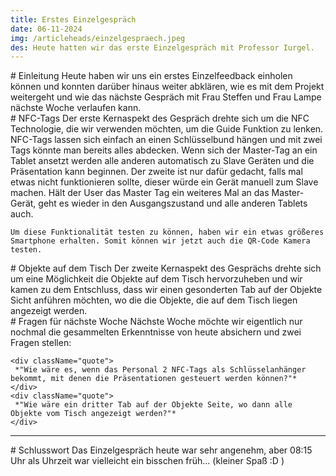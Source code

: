 ```yaml
---
title: Erstes Einzelgespräch
date: 06-11-2024
img: /articleheads/einzelgespraech.jpeg
des: Heute hatten wir das erste Einzelgespräch mit Professor Iurgel.
---
```



<div className="section">
    # Einleitung
    Heute haben wir uns ein erstes Einzelfeedback einholen können und konnten darüber hinaus weiter abklären, wie es mit dem Projekt weitergeht und wie das nächste Gespräch mit Frau Steffen und Frau Lampe nächste Woche verlaufen kann.
</div>

<div classname="section">
    # NFC-Tags
    Der erste Kernaspekt des Gespräch drehte sich um die NFC Technologie, die wir verwenden möchten, um die Guide Funktion zu lenken. NFC-Tags lassen sich einfach an einen Schlüsselbund hängen und mit zwei Tags könnte man bereits alles abdecken. Wenn sich der Master-Tag an ein Tablet ansetzt werden alle anderen automatisch zu Slave Geräten und die Präsentation kann beginnen.
    Der zweite ist nur dafür gedacht, falls mal etwas nicht funktionieren sollte, dieser würde ein Gerät manuell zum Slave machen. Hält der User das Master Tag ein weiteres Mal an das Master-Gerät, geht es wieder in den Ausgangszustand und alle anderen Tablets auch.

    Um diese Funktionalität testen zu können, haben wir ein etwas größeres Smartphone erhalten. Somit können wir jetzt auch die QR-Code Kamera testen.
</div>

<div classname="section">
    # Objekte auf dem Tisch
    Der zweite Kernaspekt des Gesprächs drehte sich um eine Möglichkeit die Objekte auf dem Tisch hervorzuheben und wir kamen zu dem Entschluss, dass wir einen gesonderten Tab auf der Objekte Sicht anführen möchten, wo die die Objekte, die auf dem Tisch liegen angezeigt werden.
</div>

<div classname="section">
    # Fragen für nächste Woche
    Nächste Woche möchte wir eigentlich nur nochmal die gesammelten Erkenntnisse von heute absichern und zwei Fragen stellen:

    <div className="quote">
     *"Wie wäre es, wenn das Personal 2 NFC-Tags als Schlüsselanhänger bekommt, mit denen die Präsentationen gesteuert werden können?"*
    </div>
    <div className="quote">
     *"Wie wäre ein dritter Tab auf der Objekte Seite, wo dann alle Objekte vom Tisch angezeigt werden?"*
    </div>
</div>

---

<div className="section">
    # Schlusswort
    Das Einzelgespräch heute war sehr angenehm, aber 08:15 Uhr als Uhrzeit war vielleicht ein bisschen früh... (kleiner Spaß :D )
</div>


